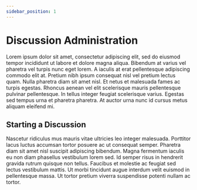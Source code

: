 ```yaml
---
sidebar_position: 1
---
```


# Discussion Administration

Lorem ipsum dolor sit amet, consectetur adipiscing elit, sed do eiusmod tempor incididunt ut labore et dolore magna aliqua. Bibendum at varius vel pharetra vel turpis nunc eget lorem. A iaculis at erat pellentesque adipiscing commodo elit at. Pretium nibh ipsum consequat nisl vel pretium lectus quam. Nulla pharetra diam sit amet nisl. Et netus et malesuada fames ac turpis egestas. Rhoncus aenean vel elit scelerisque mauris pellentesque pulvinar pellentesque. In tellus integer feugiat scelerisque varius. Egestas sed tempus urna et pharetra pharetra. At auctor urna nunc id cursus metus aliquam eleifend mi.

## Starting a Discussion

Nascetur ridiculus mus mauris vitae ultricies leo integer malesuada. Porttitor lacus luctus accumsan tortor posuere ac ut consequat semper. Pharetra diam sit amet nisl suscipit adipiscing bibendum. Magna fermentum iaculis eu non diam phasellus vestibulum lorem sed. Id semper risus in hendrerit gravida rutrum quisque non tellus. Faucibus et molestie ac feugiat sed lectus vestibulum mattis. Ut morbi tincidunt augue interdum velit euismod in pellentesque massa. Ut tortor pretium viverra suspendisse potenti nullam ac tortor.
